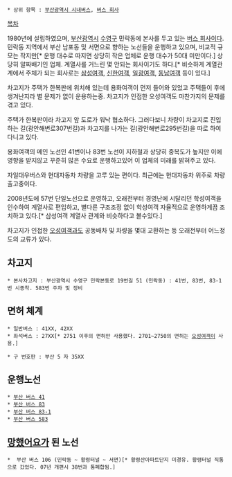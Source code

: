  * 상위 항목 : [[부산광역시 시내버스]], [[버스 회사]]

[[목차]]

1980년에 설립하였으며, [[부산광역시]] [[수영구]] 민락동에 본사를 두고 있는 [[버스 회사]]이다. 민락동 지역에서 부산 남포동 및 서면으로 향하는 노선들을 운행하고 있으며, 비교적 규모는 작지만[* 운행 대수로 따지면 상당히 작은 업체로 운행 대수가 50대 미만이다.] 상당히 알짜배기인 업체. 계열사를 거느린 몇 안되는 회사이기도 하다.[* 비슷하게 계열관계에서 주체가 되는 회사로는 [[삼성여객]], [[신한여객]], [[일광여객]], [[동남여객]] 등이 있다.]

차고지가 주택가 한복판에 위치해 있는데 용화여객이 먼저 들어와 있었고 주택들이 후에 생겨난지라 별 문제가 없이 운용하는중. 차고지가 인접한 오성여객도 마찬가지의 문제를 겪고 있다.

주택가 한복판이라 차고지 앞 도로가 워낙 협소하다. 그러다보니 차량이 차고지로 진입하는 길(광안해변로307번길)과 차고지를 나가는 길(광안해변로295번길)을 따로 하여 다니고 있다. 

용화여객의 메인 노선인 41번이나 83번 노선이
지하철과 상당히 중복도가 높지만 이에 영향을 받지않고 꾸준히 많은 수요로 운행하고있어 이 업체의 미래를 밝혀주고 있다.

자일대우버스와 현대자동차 차량을 고루 있는 편이다. 최근에는 현대자동차 위주로 차량출고중이다.

2008년도에 57번 단일노선으로 운영하고, 오래전부터 경영난에 시달리던 학성여객을 인수하여 계열사로 편입하고, 별다른 구조조정 없이  학성여객 자율적으로 운영하게끔 조치하고 있다.[* 삼성여객 계열사 관계와 비슷하다고 볼수있다.]

차고지가 인접한 [[오성여객]]과도 공동배차 및 차량을 몇대 교환하는 등 오래전부터 어느정도의 교류가 있다.

== 차고지 ==
 * 본사차고지 : 부산광역시 수영구 민락본동로 19번길 51 (민락동) : 41번, 83번, 83-1번 시종착. 583번 주차 및 정비

== 면허 체계 ==
 * 일반버스 : 41XX, 42XX
 * 좌석버스 : 27XX[* 2751 이후의 면허만 사용했다. 2701~2750의 면허는 [[오성여객]]이 사용.]

 * 구 번호판 : 부산 5 자 35XX

== 운행노선 ==
 * [[부산 버스 41]]
 * [[부산 버스 83]] 
 * [[부산 버스 83-1]] 
 * [[부산 버스 583]] 

== [[망했어요]]가 된 노선 ==
 *  부산 버스 106 (민락동 ~ 황령터널 ~ 서면)[* 황령산아파트단지 미경유. 황령터널 직통으로 갔었다. 07년 개편시 38번과 통폐합됨.]
